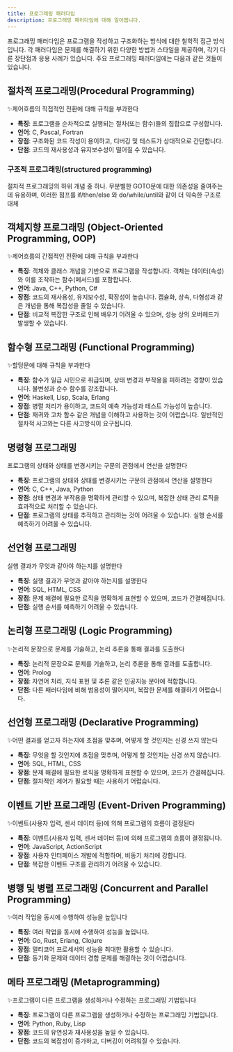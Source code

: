 ```yaml
---
title: 프로그래밍 패러다임
description: 프로그래밍 패러다임에 대해 알아봅니다.
---
```


프로그래밍 패러다임은 프로그램을 작성하고 구조화하는 방식에 대한 철학적 접근 방식입니다. 각 패러다임은 문제를 해결하기 위한 다양한 방법과 스타일을 제공하며, 각기 다른 장단점과 응용 사례가 있습니다. 주요 프로그래밍 패러다임에는 다음과 같은 것들이 있습니다.


## 절차적 프로그래밍(Procedural Programming)

<Note>✨제어흐름의 직접적인 전환에 대해 규칙을 부과한다</Note>

- **특징**: 프로그램을 순차적으로 실행되는 절차(또는 함수)들의 집합으로 구성합니다.
- **언어**: C, Pascal, Fortran
- **장점**: 구조화된 코드 작성이 용이하고, 디버깅 및 테스트가 상대적으로 간단합니다.
- **단점**: 코드의 재사용성과 유지보수성이 떨어질 수 있습니다.

### 구조적 프로그래밍(structured programming)

절차적 프로그래밍의 하위 개념 중 하나. 무분별한 GOTO문에 대한 의존성을 줄여주는 데 유용하며, 이러한 점프를 if/then/else 와 do/while/until와 같이 더 익숙한 구조로 대체

## 객체지향 프로그래밍 (Object-Oriented Programming, OOP)

<Note>✨제어흐름의 간접적인 전환에 대해 규칙을 부과한다</Note>

- **특징**: 객체와 클래스 개념을 기반으로 프로그램을 작성합니다. 객체는 데이터(속성)와 이를 조작하는 함수(메서드)를 포함합니다.
- **언어**: Java, C++, Python, C#
- **장점**: 코드의 재사용성, 유지보수성, 확장성이 높습니다. 캡슐화, 상속, 다형성과 같은 개념을 통해 복잡성을 줄일 수 있습니다.
- **단점**: 비교적 복잡한 구조로 인해 배우기 어려울 수 있으며, 성능 상의 오버헤드가 발생할 수 있습니다.

## 함수형 프로그래밍 (Functional Programming)

<Note>✨할당문에 대해 규칙을 부과한다</Note>

- **특징**: 함수가 일급 시민으로 취급되며, 상태 변경과 부작용을 피하려는 경향이 있습니다. 불변성과 순수 함수를 강조합니다.
- **언어**: Haskell, Lisp, Scala, Erlang
- **장점**: 병렬 처리가 용이하고, 코드의 예측 가능성과 테스트 가능성이 높습니다.
- **단점**: 재귀와 고차 함수 같은 개념을 이해하고 사용하는 것이 어렵습니다. 일반적인 절차적 사고와는 다른 사고방식이 요구됩니다.

## 명령형 프로그래밍

<Note>프로그램의 상태와 상태를 변경시키는 구문의 관점에서 연산을 설명한다</Note>

- **특징**: 프로그램의 상태와 상태를 변경시키는 구문의 관점에서 연산을 설명한다
- **언어**: C, C++, Java, Python
- **장점**: 상태 변경과 부작용을 명확하게 관리할 수 있으며, 복잡한 상태 관리 로직을 효과적으로 처리할 수 있습니다.
- **단점**: 프로그램의 상태를 추적하고 관리하는 것이 어려울 수 있습니다. 실행 순서를 예측하기 어려울 수 있습니다.


## 선언형 프로그래밍

<Note> 실행 결과가 무엇과 같아야 하는지를 설명한다</Note>

- **특징**: 실행 결과가 무엇과 같아야 하는지를 설명한다
- **언어**: SQL, HTML, CSS
- **장점**: 문제 해결에 필요한 로직을 명확하게 표현할 수 있으며, 코드가 간결해집니다.
- **단점**: 실행 순서를 예측하기 어려울 수 있습니다.



## 논리형 프로그래밍 (Logic Programming)

<Note>✨논리적 문장으로 문제를 기술하고, 논리 추론을 통해 결과를 도출한다</Note>

- **특징**: 논리적 문장으로 문제를 기술하고, 논리 추론을 통해 결과를 도출합니다.
- **언어**: Prolog
- **장점**: 자연어 처리, 지식 표현 및 추론 같은 인공지능 분야에 적합합니다.
- **단점**: 다른 패러다임에 비해 범용성이 떨어지며, 복잡한 문제를 해결하기 어렵습니다.


## 선언형 프로그래밍 (Declarative Programming)

<Note>✨어떤 결과를 얻고자 하는지에 초점을 맞추며, 어떻게 할 것인지는 신경 쓰지 않는다</Note>

- **특징**: 무엇을 할 것인지에 초점을 맞추며, 어떻게 할 것인지는 신경 쓰지 않습니다.
- **언어**: SQL, HTML, CSS
- **장점**: 문제 해결에 필요한 로직을 명확하게 표현할 수 있으며, 코드가 간결해집니다.
- **단점**: 절차적인 제어가 필요할 때는 사용하기 어렵습니다.


## 이벤트 기반 프로그래밍 (Event-Driven Programming)

<Note>✨이벤트(사용자 입력, 센서 데이터 등)에 의해 프로그램의 흐름이 결정된다</Note>

- **특징**: 이벤트(사용자 입력, 센서 데이터 등)에 의해 프로그램의 흐름이 결정됩니다.
- **언어**: JavaScript, ActionScript
- **장점**: 사용자 인터페이스 개발에 적합하며, 비동기 처리에 강합니다.
- **단점**: 복잡한 이벤트 구조를 관리하기 어려울 수 있습니다.


## 병행 및 병렬 프로그래밍 (Concurrent and Parallel Programming)

<Note>✨여러 작업을 동시에 수행하여 성능을 높입니다</Note>

- **특징**: 여러 작업을 동시에 수행하여 성능을 높입니다.
- **언어**: Go, Rust, Erlang, Clojure
- **장점**: 멀티코어 프로세서의 성능을 최대한 활용할 수 있습니다.
- **단점**: 동기화 문제와 데이터 경합 문제를 해결하는 것이 어렵습니다.


## 메타 프로그래밍 (Metaprogramming)

<Note>✨프로그램이 다른 프로그램을 생성하거나 수정하는 프로그래밍 기법입니다</Note>

- **특징**: 프로그램이 다른 프로그램을 생성하거나 수정하는 프로그래밍 기법입니다.
- **언어**: Python, Ruby, Lisp
- **장점**: 코드의 유연성과 재사용성을 높일 수 있습니다.
- **단점**: 코드의 복잡성이 증가하고, 디버깅이 어려워질 수 있습니다.
